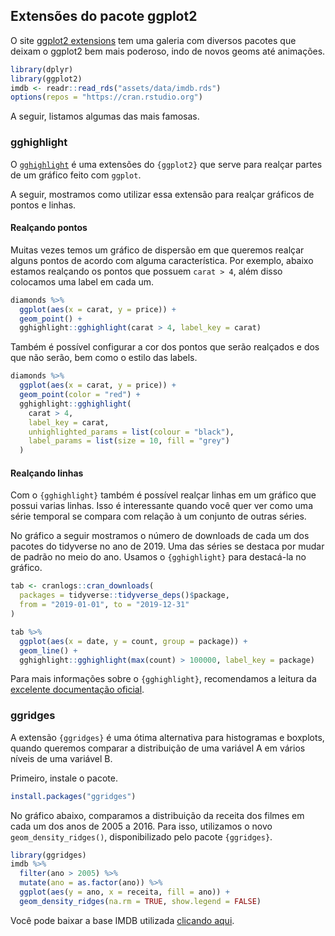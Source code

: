 ## Extensões do pacote ggplot2

O site [ggplot2 extensions](https://exts.ggplot2.tidyverse.org/) tem uma galeria com diversos pacotes que deixam o ggplot2 bem mais poderoso, indo de novos geoms até animações.

```r
library(dplyr)
library(ggplot2)
imdb <- readr::read_rds("assets/data/imdb.rds")
options(repos = "https://cran.rstudio.org")
```

A seguir, listamos algumas das mais famosas.

### gghighlight

O [`gghighlight`](https://yutannihilation.github.io/gghighlight/) é uma  extensões do `{ggplot2}` que serve para realçar partes de um gráfico feito com `ggplot`. 

A seguir, mostramos como utilizar essa extensão para realçar gráficos de pontos e linhas.

#### Realçando pontos {-}

Muitas vezes temos um gráfico de dispersão em que queremos realçar alguns pontos de acordo com alguma característica. Por exemplo, abaixo estamos realçando os pontos que possuem `carat > 4`, além disso colocamos uma label em cada um.

```r
diamonds %>% 
  ggplot(aes(x = carat, y = price)) +
  geom_point() +
  gghighlight::gghighlight(carat > 4, label_key = carat)
```

Também é possível configurar a cor dos pontos que serão realçados e dos que não serão, bem como o estilo das labels.

```r
diamonds %>% 
  ggplot(aes(x = carat, y = price)) +
  geom_point(color = "red") +
  gghighlight::gghighlight(
    carat > 4, 
    label_key = carat,
    unhighlighted_params = list(colour = "black"),
    label_params = list(size = 10, fill = "grey")
  )
```

#### Realçando linhas {-}

Com o `{gghighlight}` também é possível realçar linhas em um gráfico que possui varias linhas. Isso é interessante quando você quer ver como uma série temporal se compara com relação à um conjunto de outras séries.

No gráfico a seguir mostramos o número de downloads de cada um dos pacotes do tidyverse no ano de 2019. Uma das séries se destaca por mudar de padrão no meio do ano. Usamos o `{gghighlight}` para destacá-la no gráfico.

```r
tab <- cranlogs::cran_downloads(
  packages = tidyverse::tidyverse_deps()$package,
  from = "2019-01-01", to = "2019-12-31"
)

tab %>% 
  ggplot(aes(x = date, y = count, group = package)) +
  geom_line() +
  gghighlight::gghighlight(max(count) > 100000, label_key = package)
```

Para mais informações sobre o `{gghighlight}`, recomendamos a leitura da [excelente documentação oficial](https://yutannihilation.github.io/gghighlight/index.html).


### ggridges

A extensão `{ggridges}` é uma ótima alternativa para histogramas e boxplots, quando queremos comparar a distribuição de uma variável A em vários níveis de uma variável B.

Primeiro, instale o pacote.

```r
install.packages("ggridges")
```

No gráfico abaixo, comparamos a distribuição da receita dos filmes em cada um dos anos de 2005 a 2016. Para isso, utilizamos o novo `geom_density_ridges()`, disponibilizado pelo pacote `{ggridges}`.

```r
library(ggridges)
imdb %>%
  filter(ano > 2005) %>% 
  mutate(ano = as.factor(ano)) %>% 
  ggplot(aes(y = ano, x = receita, fill = ano)) +
  geom_density_ridges(na.rm = TRUE, show.legend = FALSE)
```

Você pode baixar a base IMDB utilizada [clicando aqui](https://github.com/curso-r/livro-material/raw/master/assets/data/imdb.rds).
